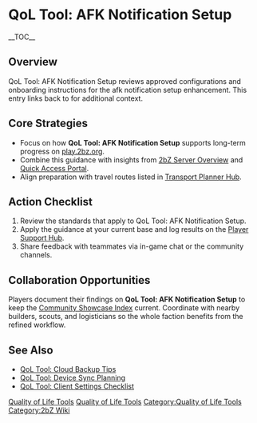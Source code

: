 {{Short description|QoL Tool: AFK Notification Setup reviews approved configurations and onboarding instructions for the afk notification setup enhancement}}
= QoL Tool: AFK Notification Setup =
{{2bZ Navbox}}
__TOC__

== Overview ==
QoL Tool: AFK Notification Setup reviews approved configurations and onboarding
instructions for the afk notification setup enhancement. This entry links back to
[[Category:Quality of Life Tools|Quality of Life Tools]] for additional context.

== Core Strategies ==
* Focus on how '''QoL Tool: AFK Notification Setup''' supports long-term progress on [[play.2bz.org]].
* Combine this guidance with insights from [[2bZ Server Overview]] and [[Quick Access Portal]].
* Align preparation with travel routes listed in [[Transport Planner Hub]].

== Action Checklist ==
# Review the [[Category:Quality of Life Tools|Quality of Life Tools]] standards that apply to QoL Tool: AFK Notification Setup.
# Apply the guidance at your current base and log results on the [[Player Support Hub]].
# Share feedback with teammates via in-game chat or the community channels.

== Collaboration Opportunities ==
Players document their findings on '''QoL Tool: AFK Notification Setup''' to keep the
[[Community Showcase Index]] current. Coordinate with nearby builders, scouts, and
logisticians so the whole faction benefits from the refined workflow.

== See Also ==
* [[QoL Tool: Cloud Backup Tips]]
* [[QoL Tool: Device Sync Planning]]
* [[QoL Tool: Client Settings Checklist]]

[[Category:Quality of Life Tools]]
[[Category:2bZ Wiki]]
